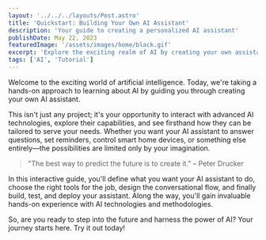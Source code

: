 ```yaml
---
layout: '../../../layouts/Post.astro'
title: 'Quickstart: Building Your Own AI Assistant'
description: 'Your guide to creating a personalized AI assistant'
publishDate: May 22, 2023
featuredImage: '/assets/images/home/black.gif'
excerpt: 'Explore the exciting realm of AI by creating your own assistant. Begin your journey with this interactive guide.'
tags: ['AI', 'Tutorial']
---
```


<script type='module' src='https://interfaces.zapier.com/assets/web-components/zapier-interfaces/zapier-interfaces.esm.js'></script>
<zapier-interfaces-page-embed page-id='clgrpxnef0009l20f4dr27nrd' no-background='false' style='max-width: 600px; height: 900px;'></zapier-interfaces-page-embed>

Welcome to the exciting world of artificial intelligence. Today, we're taking a hands-on approach to learning about AI by guiding you through creating your own AI assistant. 

This isn't just any project; it's your opportunity to interact with advanced AI technologies, explore their capabilities, and see firsthand how they can be tailored to serve your needs. Whether you want your AI assistant to answer questions, set reminders, control smart home devices, or something else entirely—the possibilities are limited only by your imagination.

> "The best way to predict the future is to create it." – Peter Drucker

In this interactive guide, you'll define what you want your AI assistant to do, choose the right tools for the job, design the conversational flow, and finally build, test, and deploy your assistant. Along the way, you'll gain invaluable hands-on experience with AI technologies and methodologies.

So, are you ready to step into the future and harness the power of AI? Your journey starts here. Try it out today!
